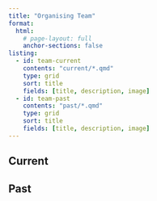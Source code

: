 ```yaml
---
title: "Organising Team"
format:
  html:
    # page-layout: full
    anchor-sections: false
listing:
  - id: team-current
    contents: "current/*.qmd"
    type: grid
    sort: title
    fields: [title, description, image]
  - id: team-past
    contents: "past/*.qmd"
    type: grid
    sort: title
    fields: [title, description, image]
---
```


## Current

:::{#team-current}
:::

## Past

:::{#team-past}
:::
